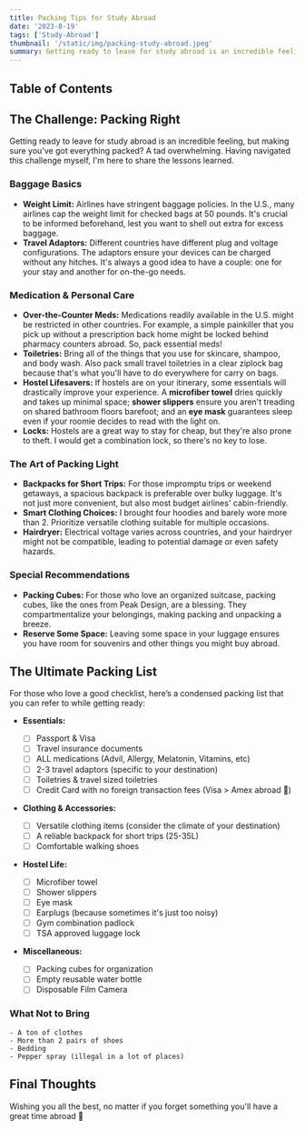 ```yaml
---
title: Packing Tips for Study Abroad
date: '2023-8-19'
tags: ['Study-Abroad']
thumbnail: '/static/img/packing-study-abroad.jpeg'
summary: Getting ready to leave for study abroad is an incredible feeling, but making sure you've got everything packed? A tad overwhelming.
---
```


## Table of Contents

<TOCInline toc={props.toc} exclude="Table of Contents" toHeading={5} />

## The Challenge: Packing Right

Getting ready to leave for study abroad is an incredible feeling, but making sure you've got everything packed? A tad overwhelming. Having navigated this challenge myself, I'm here to share the lessons learned.

### Baggage Basics

- **Weight Limit:** Airlines have stringent baggage policies. In the U.S., many airlines cap the weight limit for checked bags at 50 pounds. It's crucial to be informed beforehand, lest you want to shell out extra for excess baggage.
- **Travel Adaptors:** Different countries have different plug and voltage configurations. The adaptors ensure your devices can be charged without any hitches. It's always a good idea to have a couple: one for your stay and another for on-the-go needs.

### Medication & Personal Care

- **Over-the-Counter Meds:** Medications readily available in the U.S. might be restricted in other countries. For example, a simple painkiller that you pick up without a prescription back home might be locked behind pharmacy counters abroad. So, pack essential meds!
- **Toiletries:** Bring all of the things that you use for skincare, shampoo, and body wash. Also pack small travel toiletries in a clear ziplock bag because that's what you'll have to do everywhere for carry on bags.
- **Hostel Lifesavers:** If hostels are on your itinerary, some essentials will drastically improve your experience. A **microfiber towel** dries quickly and takes up minimal space; **shower slippers** ensure you aren't treading on shared bathroom floors barefoot; and an **eye mask** guarantees sleep even if your roomie decides to read with the light on.
- **Locks:** Hostels are a great way to stay for cheap, but they're also prone to theft. I would get a combination lock, so there's no key to lose.

### The Art of Packing Light

- **Backpacks for Short Trips:** For those impromptu trips or weekend getaways, a spacious backpack is preferable over bulky luggage. It's not just more convenient, but also most budget airlines' cabin-friendly.
- **Smart Clothing Choices:** I brought four hoodies and barely wore more than 2. Prioritize versatile clothing suitable for multiple occasions.
- **Hairdryer:** Electrical voltage varies across countries, and your hairdryer might not be compatible, leading to potential damage or even safety hazards.

### Special Recommendations

- **Packing Cubes:** For those who love an organized suitcase, packing cubes, like the ones from Peak Design, are a blessing. They compartmentalize your belongings, making packing and unpacking a breeze.
- **Reserve Some Space:** Leaving some space in your luggage ensures you have room for souvenirs and other things you might buy abroad.

## The Ultimate Packing List

For those who love a good checklist, here’s a condensed packing list that you can refer to while getting ready:

- **Essentials:**

  - [ ] Passport & Visa
  - [ ] Travel insurance documents
  - [ ] ALL medications (Advil, Allergy, Melatonin, Vitamins, etc)
  - [ ] 2-3 travel adaptors (specific to your destination)
  - [ ] Toiletries & travel sized toiletries
  - [ ] Credit Card with no foreign transaction fees (Visa > Amex abroad 🚀)

- **Clothing & Accessories:**

  - [ ] Versatile clothing items (consider the climate of your destination)
  - [ ] A reliable backpack for short trips (25-35L)
  - [ ] Comfortable walking shoes

- **Hostel Life:**

  - [ ] Microfiber towel
  - [ ] Shower slippers
  - [ ] Eye mask
  - [ ] Earplugs (because sometimes it's just too noisy)
  - [ ] Gym combination padlock
  - [ ] TSA approved luggage lock

- **Miscellaneous:**
  - [ ] Packing cubes for organization
  - [ ] Empty reusable water bottle
  - [ ] Disposable Film Camera

### What Not to Bring

    - A ton of clothes
    - More than 2 pairs of shoes
    - Bedding
    - Pepper spray (illegal in a lot of places)

## Final Thoughts

Wishing you all the best, no matter if you forget something you'll have a great time abroad 💫
